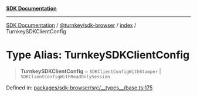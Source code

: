 [**SDK Documentation**](../../../../README.mdx)

***

[SDK Documentation](../../../../packages.mdx) / [@turnkey/sdk-browser](../../README.mdx) / [index](../README.mdx) / TurnkeySDKClientConfig

# Type Alias: TurnkeySDKClientConfig

> **TurnkeySDKClientConfig** = `SDKClientConfigWithStamper` \| `SDKClientConfigWithReadOnlySession`

Defined in: [packages/sdk-browser/src/\_\_types\_\_/base.ts:175](https://github.com/tkhq/sdk/blob/e1b1a69bdd608320aaf03cc2dbbf68dc0c52b28d/packages/sdk-browser/src/__types__/base.ts#L175)
